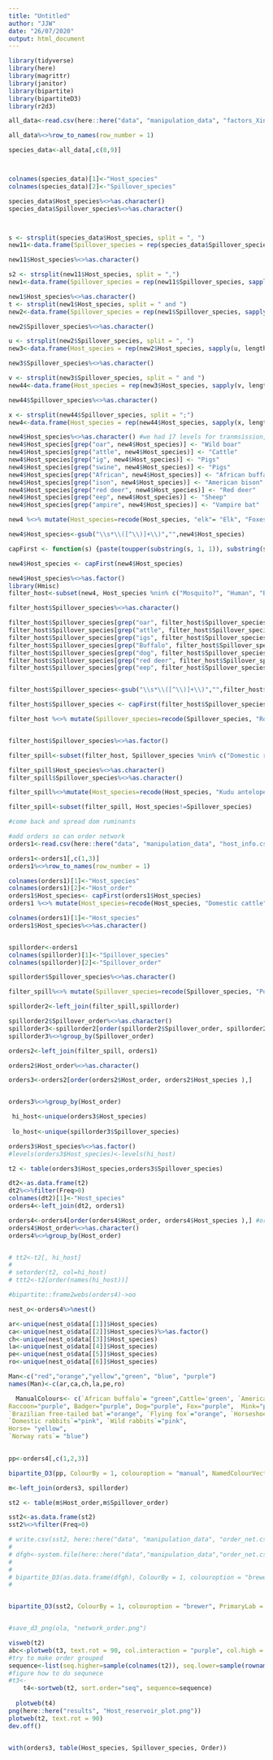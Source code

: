 ---
title: "Untitled"
author: "JJW"
date: "26/07/2020"
output: html_document
---

```{r}
library(tidyverse)
library(here)
library(magrittr)
library(janitor)
library(bipartite)
library(bipartiteD3)
library(r2d3)
```

```{r}
all_data<-read.csv(here::here("data", "manipulation_data", "factors_Xinyi_Jonny_Combined2.csv"))

```

```{r}
all_data%<>%row_to_names(row_number = 1)

species_data<-all_data[,c(8,9)]



colnames(species_data)[1]<-"Host_species"
colnames(species_data)[2]<-"Spillover_species"

species_data$Host_species%<>%as.character()
species_data$Spillover_species%<>%as.character()



s <- strsplit(species_data$Host_species, split = ", ")
new11<-data.frame(Spillover_species = rep(species_data$Spillover_species, sapply(s, length)), Host_species = unlist(s))

new11$Host_species%<>%as.character()

s2 <- strsplit(new11$Host_species, split = ",")
new1<-data.frame(Spillover_species = rep(new11$Spillover_species, sapply(s2, length)), Host_species = unlist(s2))

new1$Host_species%<>%as.character()
t <- strsplit(new1$Host_species, split = " and ")
new2<-data.frame(Spillover_species = rep(new1$Spillover_species, sapply(t, length)), Host_species = unlist(t))

new2$Spillover_species%<>%as.character()

u <- strsplit(new2$Spillover_species, split = ", ")
new3<-data.frame(Host_species = rep(new2$Host_species, sapply(u, length)), Spillover_species = unlist(u))

new3$Spillover_species%<>%as.character()

v <- strsplit(new3$Spillover_species, split = " and ")
new44<-data.frame(Host_species = rep(new3$Host_species, sapply(v, length)), Spillover_species = unlist(v))

new44$Spillover_species%<>%as.character()

x <- strsplit(new44$Spillover_species, split = ";")
new4<-data.frame(Host_species = rep(new44$Host_species, sapply(x, length)), Spillover_species = unlist(x))

```
```{r}
new4$Host_species%<>%as.character() #we had 17 levels for tranmsission, summarised intpo 3 levels
new4$Host_species[grep("oar", new4$Host_species)] <- "Wild boar" 
new4$Host_species[grep("attle", new4$Host_species)] <- "Cattle" 
new4$Host_species[grep("ig", new4$Host_species)] <- "Pigs" 
new4$Host_species[grep("swine", new4$Host_species)] <- "Pigs" 
new4$Host_species[grep("African", new4$Host_species)] <- "African buffalo" 
new4$Host_species[grep("ison", new4$Host_species)] <- "American bison" 
new4$Host_species[grep("red deer", new4$Host_species)] <- "Red deer" 
new4$Host_species[grep("eep", new4$Host_species)] <- "Sheep" 
new4$Host_species[grep("ampire", new4$Host_species)] <- "Vampire bat" 


```
```{r}

new4 %<>% mutate(Host_species=recode(Host_species, "elk"= "Elk", "Foxes" = "Fox", "White-tailed Deer"="White-tailed deer", "dogs"="Dog", "Stray dogs"="Dog", " Impala antelope"="Impala", "\npolecat"="Polecat", "Humans"="Human", "Mule Deer"="Mule deer", "Marten"="Pine marten", "Kudu antelope "="Kudu"))

new4$Host_species<-gsub("\\s*\\([^\\)]+\\)","",new4$Host_species)

capFirst <- function(s) {paste(toupper(substring(s, 1, 1)), substring(s, 2), sep = "")}

new4$Host_species <- capFirst(new4$Host_species)

new4$Host_species%<>%as.factor()
library(Hmisc)
filter_host<-subset(new4, Host_species %nin% c("Mosquito?", "Human", "Bat", "Wild deer?", "Wild mammals", "Wild ruminants", "","?","Birds","Wild birds", "Domestic mammals", "Domestic ruminants", "Domestic small ruminants","Unknown", "Humans" ))

```

```{r}
filter_host$Spillover_species%<>%as.character()

filter_host$Spillover_species[grep("oar", filter_host$Spillover_species)] <- "Wild boar" 
filter_host$Spillover_species[grep("attle", filter_host$Spillover_species)] <- "Cattle" 
filter_host$Spillover_species[grep("igs", filter_host$Spillover_species)] <- "Pig" 
filter_host$Spillover_species[grep("Buffalo", filter_host$Spillover_species)] <- "African buffalo" 
filter_host$Spillover_species[grep("dog", filter_host$Spillover_species)] <- "Dog"  
filter_host$Spillover_species[grep("red deer", filter_host$Spillover_species)] <- "Red deer" 
filter_host$Spillover_species[grep("eep", filter_host$Spillover_species)] <- "Sheep" 


filter_host$Spillover_species<-gsub("\\s*\\([^\\)]+\\)","",filter_host$Spillover_species)

filter_host$Spillover_species <- capFirst(filter_host$Spillover_species)

filter_host %<>% mutate(Spillover_species=recode(Spillover_species, "Roan\nantelope"= "Roan antelope", "Thomson's gazelle\ngazelles " = "Thomson's gazelle", "White-tailed Deer"="White-tailed deer", "Dogs"="Dog", "Exotic\nfallow deer"="Fallow deer", "Alpine chamois "="Alpine chamois", "Brazilian dwarf\nbrocket deer"="Brazilian dwarf brocket deer", "Domestic goats"="Goats", "Mongolian\ngazelles"="Mongolian gazelle", "Capra ibex"="Alpine ibex", "Cow"="Cattle", "Donkeys)"="Donkey", "Ibex"="Alpine ibex", "Goats"="Goat", "White-tailed deer "="White-tailed deer", "Feral Hog"="Wild hogs", "Lions"="Lion", "Marten"="Pine marten", "Pig"="Pigs"  ))


filter_host$Spillover_species%<>%as.factor()

filter_spill<-subset(filter_host, Spillover_species %nin% c("Domestic ruminants" ))

filter_spill$Host_species%<>%as.character()
filter_spill$Spillover_species%<>%as.character()

filter_spill%<>%mutate(Host_species=recode(Host_species, "Kudu antelope "="Kudu"))

filter_spill<-subset(filter_spill, Host_species!=Spillover_species)

#come back and spread dom ruminants
```

```{r}
#add orders so can order network
orders1<-read.csv(here::here("data", "manipulation_data", "host_info.csv"))

orders1<-orders1[,c(1,3)]
orders1%<>%row_to_names(row_number = 1)

colnames(orders1)[1]<-"Host_species"
colnames(orders1)[2]<-"Host_order"
orders1$Host_species<- capFirst(orders1$Host_species)
orders1 %<>% mutate(Host_species=recode(Host_species, "Domestic cattle"= "Cattle", "Sheep (Ovies aries)" = "Sheep", "White tailed deer"="White-tailed deer", "Goats (Capra hircus)"="Goat", "Horses"="Horse", "Dogs"="Dog", "Pygmy brocket deer"="Brazilian dwarf brocket deer", "Domestic goats"="Goats", "Donkeys"="Donkey", " red deer"="Red deer", "Chamois"="Alpine chamois", "Domestic pigs"="Pigs"))

colnames(orders1)[1]<-"Host_species"
orders1$Host_species%<>%as.character()


spillorder<-orders1
colnames(spillorder)[1]<-"Spillover_species"
colnames(spillorder)[2]<-"Spillover_order"

spillorder$Spillover_species%<>%as.character()

filter_spill%<>% mutate(Spillover_species=recode(Spillover_species, "Pocket Gopher"= "Pocket gopher", "Mink " = "Mink", "Malayan sun bear "="Malayan sun bear"))

spillorder2<-left_join(filter_spill,spillorder)

spillorder2$Spillover_order%<>%as.character()
spillorder3<-spillorder2[order(spillorder2$Spillover_order, spillorder2$Spillover_species),]
spillorder3%<>%group_by(Spillover_order)

orders2<-left_join(filter_spill, orders1)

orders2$Host_order%<>%as.character()

orders3<-orders2[order(orders2$Host_order, orders2$Host_species ),]


orders3%<>%group_by(Host_order)

 hi_host<-unique(orders3$Host_species)
 
 lo_host<-unique(spillorder3$Spillover_species)
```

```{r}
orders3$Host_species%<>%as.factor()
#levels(orders3$Host_species)<-levels(hi_host)

t2 <- table(orders3$Host_species,orders3$Spillover_species)

dt2<-as.data.frame(t2)
dt2%<>%filter(Freq>0)
colnames(dt2)[1]<-"Host_species"
orders4<-left_join(dt2, orders1)

orders4<-orders4[order(orders4$Host_order, orders4$Host_species ),] #order by order and species sfor now, maybe order and freq klater
orders4$Host_order%<>%as.character()
orders4%<>%group_by(Host_order)


# tt2<-t2[, hi_host]
# 
# setorder(t2, col=hi_host)
# ttt2<-t2[order(names(hi_host))]

#bipartite::frame2webs(orders4)->oo

nest_o<-orders4%>%nest()

ar<-unique(nest_o$data[[1]]$Host_species)
ca<-unique(nest_o$data[[2]]$Host_species)%>%as.factor()
ch<-unique(nest_o$data[[3]]$Host_species)
la<-unique(nest_o$data[[4]]$Host_species)
pe<-unique(nest_o$data[[5]]$Host_species)
ro<-unique(nest_o$data[[6]]$Host_species)

Man<-c("red","orange","yellow","green", "blue", "purple")
names(Man)<-c(ar,ca,ch,la,pe,ro)  

  ManualColours<- c(`African buffalo`= "green",Cattle='green', `American bison`="green",  Elk="green", Goats="green", Impala="green", Kudu="green", `Mule deer`="green", Pigs="green",        `Pygmy hogs`="green", `Red deer`="green", `Roe deer`="green", Sheep="green",  `Water buffalo`="green", `White-tailed deer`="green",`Wild boar`= "green",       
Raccoon="purple", Badger="purple", Dog="purple", Fox="purple",  Mink="purple", `Pine marten`="purple",  Polecat="purple", `Raccoon dogs`="purple", Skunk="purple", Wolf="purple",
`Brazilian free-tailed bat`="orange", `Flying fox`="orange", `Horseshoe bats`="orange",  `Vampire bat`="orange",
`Domestic rabbits`="pink", `Wild rabbits`="pink",
Horse= "yellow",
`Norway rats`= "blue") 
                  

pp<-orders4[,c(1,2,3)]

bipartite_D3(pp, ColourBy = 1, colouroption = "manual", NamedColourVector = ManualColours, PrimaryLab = "Reservoir Host", SecondaryLab = "Spillover Host", SiteNames = "", SortPrimary = hi_host, SortSecondary = lo_host, filename = "Species_net")
```
```{r}

m<-left_join(orders3, spillorder)

st2 <- table(m$Host_order,m$Spillover_order)

sst2<-as.data.frame(st2)
sst2%<>%filter(Freq>0)

# write.csv(sst2, here::here("data", "manipulation_data", "order_net.csv"), row.names =F, col.names = T)
# 
# dfgh<-system.file(here::here("data","manipulation_data","order_net.csv"), package = "bipartiteD3")
# 
#                   
# bipartite_D3(as.data.frame(dfgh), ColourBy = 1, colouroption = "brewer", PrimaryLab = "Reservoir Host Order", SecondaryLab = "Spillover Host Order", SiteNames = "Frequency", filename = "Order_net")
# 


bipartite_D3(sst2, ColourBy = 1, colouroption = "brewer", PrimaryLab = "Reservoir Host Order", SecondaryLab = "Spillover Host Order", SiteNames = "", filename = "Order_net")


#save_d3_png(ola, "network_order.png")
```

```{r}

visweb(t2)
abc<-plotweb(t3, text.rot = 90, col.interaction = "purple", col.high = c("blue", "red"), col.low = "red")
#try to make order grouped
sequence<-list(seq.higher=sample(colnames(t2)), seq.lower=sample(rownames(t2)))
#figure how to do sequnece
#t3<-
    t4<-sortweb(t2, sort.order="seq", sequence=sequence)
    
  plotweb(t4)
png(here::here("results", "Host_reservoir_plot.png"))
plotweb(t2, text.rot = 90)
dev.off()


with(orders3, table(Host_species, Spillover_species, Order))
```
